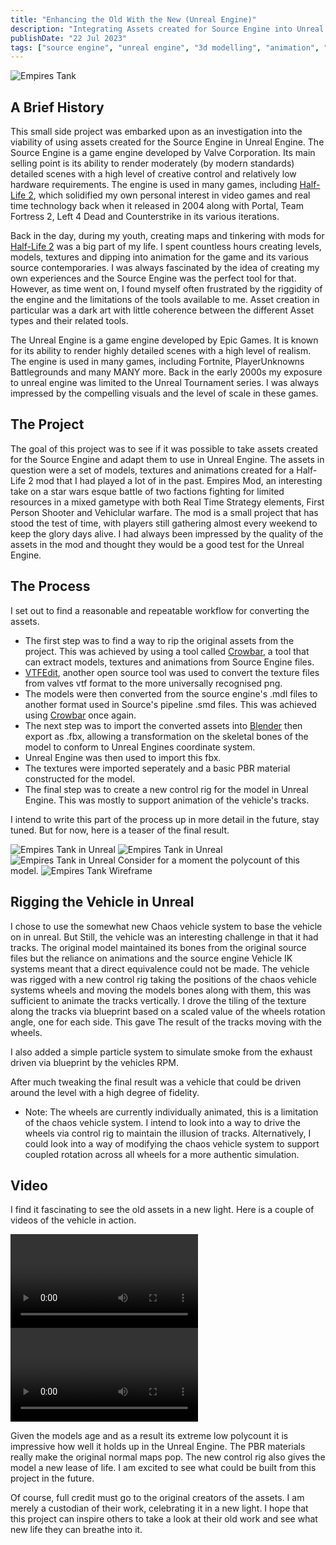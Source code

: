 ```yaml
---
title: "Enhancing the Old With the New (Unreal Engine)"
description: "Integrating Assets created for Source Engine into Unreal Engine for a new feel"
publishDate: "22 Jul 2023"
tags: ["source engine", "unreal engine", "3d modelling", "animation", "rigging", "game development", "c++"]
---
```



<Image src={empires_tank} alt="Empires Tank"/>

## A Brief History
This small side project was embarked upon as an investigation into the viability of using assets created for the Source Engine in Unreal Engine. The Source Engine is a game engine developed by Valve Corporation. Its main selling point is its ability to render moderately (by modern standards) detailed scenes with a high level of creative control and relatively low hardware requirements. The engine is used in many games, including [Half-Life 2](https://www.half-life.com), which solidified my own personal interest in video games and real time technology back when it released in 2004 along with Portal, Team Fortress 2, Left 4 Dead and Counterstrike in its various iterations. 

Back in the day, during my youth, creating maps and tinkering with mods for [Half-Life 2](https://www.half-life.com) was a big part of my life. I spent countless hours creating levels, models, textures and dipping into animation for the game and its various source contemporaries. I was always fascinated by the idea of creating my own experiences and the Source Engine was the perfect tool for that. However, as time went on, I found myself often frustrated by the riggidity of the engine and the limitations of the tools available to me. Asset creation in particular was a dark art with little coherence between the different Asset types and their related tools.

The Unreal Engine is a game engine developed by Epic Games. It is known for its ability to render highly detailed scenes with a high level of realism. The engine is used in many games, including Fortnite, PlayerUnknowns Battlegrounds and many MANY more. Back in the early 2000s my exposure to unreal engine was limited to the Unreal Tournament series. I was always impressed by the compelling visuals and the level of scale in these games.

## The Project
The goal of this project was to see if it was possible to take assets created for the Source Engine and adapt them to use in Unreal Engine. The assets in question were a set of models, textures and animations created for a Half-Life 2 mod that I had played a lot of in the past. Empires Mod, an interesting take on a star wars esque battle of two factions fighting for limited resources in a mixed gametype with both Real Time Strategy elements, First Person Shooter and Vehiclular warfare. The mod is a small project that has stood the test of time, with players still gathering almost every weekend to keep the glory days alive. I had always been impressed by the quality of the assets in the mod and thought they would be a good test for the Unreal Engine.

## The Process
I set out to find a reasonable and repeatable workflow for converting the assets. 
* The first step was to find a way to rip the original assets from the project. This was achieved by using a tool called [Crowbar](https://github.com/ZeqMacaw/Crowbar/releases), a tool that can extract models, textures and animations from Source Engine files. 
* [VTFEdit](https://nemstools.github.io/pages/VTFLib-Download.html), another open source tool was used to convert the texture files from valves vtf format to the more universally recognised png.
* The models were then converted from the source engine's .mdl files to another format used in Source's pipeline .smd files. This was achieved using [Crowbar](https://github.com/ZeqMacaw/Crowbar/releases) once again.
* The next step was to import the converted assets into [Blender](https://www.blender.org/) then export as .fbx, allowing a transformation on the skeletal bones of the model to conform to Unreal Engines coordinate system.
* Unreal Engine was then used to import this fbx.
* The textures were imported seperately and a basic PBR material constructed for the model.
* The final step was to create a new control rig for the model in Unreal Engine. This was mostly to support animation of the vehicle's tracks.

I intend to write this part of the process up in more detail in the future, stay tuned. But for now, here is a teaser of the final result.

<Image src={tank} alt="Empires Tank in Unreal"/>
<Image src={tank2} alt="Empires Tank in Unreal"/>
<Image src={tank3} alt="Empires Tank in Unreal"/>
Consider for a moment the polycount of this model.
<Image src={tank_wireframe} alt="Empires Tank Wireframe"/>

## Rigging the Vehicle in Unreal
I chose to use the somewhat new Chaos vehicle system to base the vehicle on in unreal. But Still, the vehicle was an interesting challenge in that it had tracks. The original model maintained its bones from the original source files but the reliance on animations and the source engine Vehicle IK systems meant that a direct equivalence could not be made. The vehicle was rigged with a new control rig taking the positions of the chaos vehicle systems wheels and moving the models bones along with them, this was sufficient to animate the tracks vertically. I drove the tiling of the texture along the tracks via blueprint based on a scaled value of the wheels rotation angle, one for each side. This gave The result of the tracks moving with the wheels. 

I also added a simple particle system to simulate smoke from the exhaust driven via blueprint by the vehicles RPM.

After much tweaking the final result was a vehicle that could be driven around the level with a high degree of fidelity.

- Note: The wheels are currently individually animated, this is a limitation of the chaos vehicle system. I intend to look into a way to drive the wheels via control rig to maintain the illusion of tracks. Alternatively, I could look into a way of modifying the chaos vehicle system to support coupled rotation across all wheels for a more authentic simulation.

## Video
I find it fascinating to see the old assets in a new light. Here is a couple of videos of the vehicle in action.
<div id="vid" style="display:inline-block;">
  <video controls>
    <source src="/videos/enhancing-the-old/tank1.mp4" type="video/mp4"/>
    Your browser does not support the video tag.
  </video>
</div>
<div id="vid" style="display:inline-block;">
  <video controls>
    <source src="/videos/enhancing-the-old/tank2.mp4" type="video/mp4"/>
    Your browser does not support the video tag.
  </video>
</div>


Given the models age and as a result its extreme low polycount it is impressive how well it holds up in the Unreal Engine. The PBR materials really make the original normal maps pop. The new control rig also gives the model a new lease of life. I am excited to see what could be built from this project in the future.

Of course, full credit must go to the original creators of the assets. I am merely a custodian of their work, celebrating it in a new light. I hope that this project can inspire others to take a look at their old work and see what new life they can breathe into it.